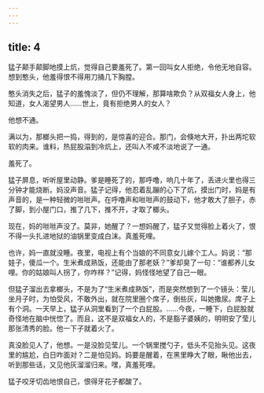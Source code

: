 ```yaml
---
---
---
```

title: 4
---



猛子颠手颠脚地摸上炕，觉得自己要羞死了。第一回叫女人拒绝，令他无地自容。想到憨头，他羞得恨不得用刀捅几下胸膛。

憨头消失之后，猛子的羞愧淡了，但仍不理解，那算啥欺负？从双福女人身上，他知道，女人渴望男人……世上，竟有拒绝男人的女人？

他想不通。

满以为，那榔头把一捣，得到的，是惊喜的迎合。那门，会倏地大开，扑出两坨软软的肉来。谁料，热屁股溻到冷炕上，还叫人不咸不淡地说了一通。

羞死了。

猛子屏息，听听屋里动静。爹是睡死了的，那呼噜，响几十年了，丢进火里也得三分钟才能烧断。妈没声音。猛子记得，他忍着乱蹦的心下了炕，摸出门时，妈是有声音的，是一种轻微的咝咝声。在呼噜声和咝咝声的鼓动下，他才敢大了胆子，赤了脚，到小屋门口，推了几下，推不开，才取了榔头。

现在，妈的咝咝声没了。莫非，她醒了？一想妈醒了，猛子又觉得脸上着火了，恨不得一头扎进地狱的油锅里变成白沫。真羞死哩。

也许，妈一直就没睡。夜里，电视上有个当娘的不同意女儿嫁个工人。妈说：“那娃子，傻瓜一个。生米煮成熟饭，还能由了那老妖？”爹却臭了一句：“谁都养儿女哩。你的姑娘叫人拐了，你咋样？”记得，妈怪怪地望了自己一眼。

但猛子溜出去拿榔头，不是为了“生米煮成熟饭”，而是突然想到了一个镜头：莹儿坐月子时，为怕受风，不敢外出，就在院里圈个席子，倒些灰，叫她撒尿。席子上有个洞。一天早上，猛子从洞里看到了一个白屁股。……今夜，一睡下，白屁股就奇怪地在脑中恍惚了。而且，这不是双福女人的，不是豁子婆姨的，明明安了莹儿那张清秀的脸。他一下子就着火了。

真没脸见人了，他想。一是没脸见莹儿。一个锅里搅勺子，低头不见抬头见。这夜里的尴尬，白日咋面对？二是怕见妈。妈要是醒着，在黑里睁大了眼，瞅他出去，听到那些话，又见他灰溜溜归来。嘿，真羞死哩。

猛子咬牙切齿地恨自己，恨得牙花子都酸了。